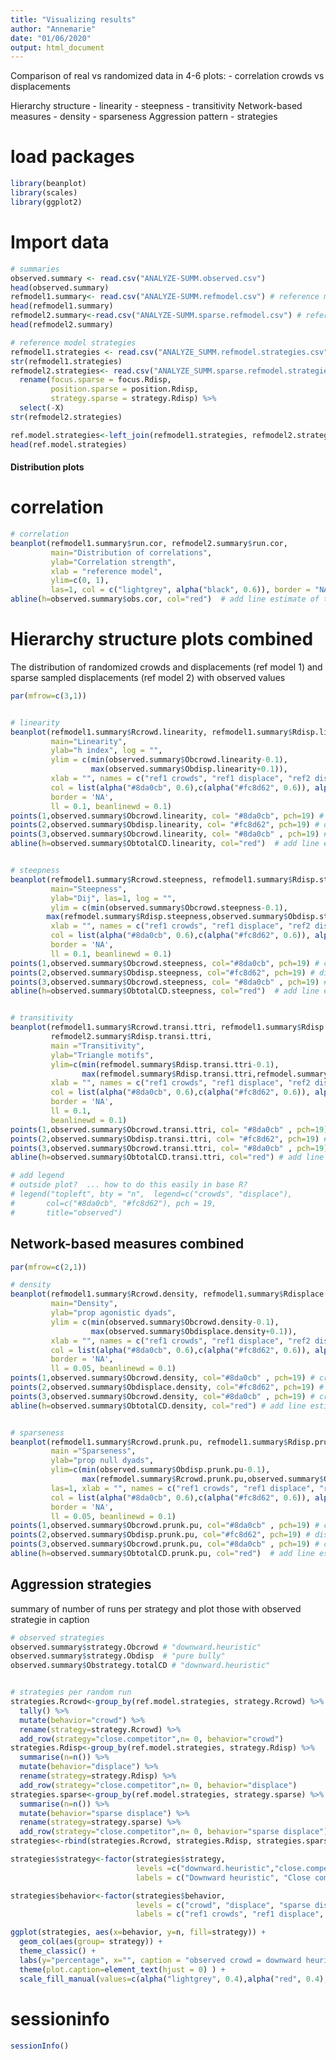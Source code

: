 ```yaml
---
title: "Visualizing results"
author: "Annemarie"
date: "01/06/2020"
output: html_document
---
```


Comparison of real vs randomized data in 4-6 plots:
- correlation crowds vs displacements

Hierarchy structure
- linearity
- steepness
- transitivity
Network-based measures
- density
- sparseness
Aggression pattern
- strategies

# load packages
```r
library(beanplot)
library(scales)
library(ggplot2)

```

# Import data
```r
# summaries
observed.summary <- read.csv("ANALYZE-SUMM.observed.csv")
head(observed.summary)
refmodel1.summary<- read.csv("ANALYZE-SUMM.refmodel.csv") # reference model 1
head(refmodel1.summary)
refmodel2.summary<-read.csv("ANALYZE-SUMM.sparse.refmodel.csv") # reference model 2
head(refmodel2.summary)

# reference model strategies
refmodel1.strategies <- read.csv("ANALYZE_SUMM.refmodel.strategies.csv") # observed
str(refmodel1.strategies)
refmodel2.strategies<- read.csv("ANALYZE_SUMM.sparse.refmodel.strategies.csv") %>%
  rename(focus.sparse = focus.Rdisp, 
         position.sparse = position.Rdisp, 
         strategy.sparse = strategy.Rdisp) %>% 
  select(-X)
str(refmodel2.strategies)

ref.model.strategies<-left_join(refmodel1.strategies, refmodel2.strategies, by="run.code")
head(ref.model.strategies)

```

#### Distribution plots

# correlation
```r
# correlation
beanplot(refmodel1.summary$run.cor, refmodel2.summary$run.cor, 
         main="Distribution of correlations", 
         ylab="Correlation strength", 
         xlab = "reference model", 
         ylim=c(0, 1),
         las=1, col = c("lightgrey", alpha("black", 0.6)), border = "NA") 
abline(h=observed.summary$obs.cor, col="red")  # add line estimate of totalDC 
```

# Hierarchy structure plots combined
The distribution of randomized crowds and displacements (ref model 1) and sparse sampled displacements (ref model 2) with observed values
```r
par(mfrow=c(3,1))


# linearity
beanplot(refmodel1.summary$Rcrowd.linearity, refmodel1.summary$Rdisp.linearity, refmodel2.summary$Rdisp.linearity, 
         main="Linearity", 
         ylab="h index", log = "",
         ylim = c(min(observed.summary$Obcrowd.linearity-0.1), 
                  max(observed.summary$Obdisp.linearity+0.1)),
         xlab = "", names = c("ref1 crowds", "ref1 displace", "ref2 displace"),
         col = list(alpha("#8da0cb", 0.6),c(alpha("#fc8d62", 0.6)), alpha("black", 0.6)), 
         border = 'NA', 
         ll = 0.1, beanlinewd = 0.1)
points(1,observed.summary$Obcrowd.linearity, col= "#8da0cb", pch=19) # crowds
points(2,observed.summary$Obdisp.linearity, col= "#fc8d62", pch=19) # displacements
points(3,observed.summary$Obcrowd.linearity, col= "#8da0cb" , pch=19) # crowds
abline(h=observed.summary$ObtotalCD.linearity, col="red")  # add line estimate of totalDC 


# steepness
beanplot(refmodel1.summary$Rcrowd.steepness, refmodel1.summary$Rdisp.steepness,refmodel2.summary$Rdisp.steepness,
         main="Steepness", 
         ylab="Dij", las=1, log = "",
         ylim = c(min(observed.summary$Obcrowd.steepness-0.1), 
        max(refmodel.summary$Rdisp.steepness,observed.summary$Obdisp.steepness+0.1)),
         xlab = "", names = c("ref1 crowds", "ref1 displace", "ref2 displace"),
         col = list(alpha("#8da0cb", 0.6),c(alpha("#fc8d62", 0.6)), alpha("black", 0.6)), 
         border = 'NA', 
         ll = 0.1, beanlinewd = 0.1)
points(1,observed.summary$Obcrowd.steepness, col="#8da0cb", pch=19) # crowds
points(2,observed.summary$Obdisp.steepness, col="#fc8d62", pch=19) # displacements
points(3,observed.summary$Obcrowd.steepness, col= "#8da0cb" , pch=19) # crowds
abline(h=observed.summary$ObtotalCD.steepness, col="red")  # add line estimate of totalDC 


# transitivity
beanplot(refmodel1.summary$Rcrowd.transi.ttri, refmodel1.summary$Rdisp.transi.ttri,
         refmodel2.summary$Rdisp.transi.ttri,
         main ="Transitivity", 
         ylab="Triangle motifs",
         ylim=c(min(refmodel.summary$Rdisp.transi.ttri-0.1), 
                max(refmodel.summary$Rdisp.transi.ttri,refmodel.summary$Rdisp.transi.ttri+0.1)),
         xlab = "", names = c("ref1 crowds", "ref1 displace", "ref2 displace"),
         col = list(alpha("#8da0cb", 0.6),c(alpha("#fc8d62", 0.6)), alpha("black", 0.6)), 
         border = 'NA', 
         ll = 0.1, 
         beanlinewd = 0.1)
points(1,observed.summary$Obcrowd.transi.ttri, col= "#8da0cb" , pch=19) # crowds
points(2,observed.summary$Obdisp.transi.ttri, col= "#fc8d62", pch=19) # displacements
points(3,observed.summary$Obcrowd.transi.ttri, col= "#8da0cb" , pch=19) # crowds
abline(h=observed.summary$ObtotalCD.transi.ttri, col="red") # add line estimate of totalDC 

# add legend 
# outside plot?  ... how to do this easily in base R?
# legend("topleft", bty = "n",  legend=c("crowds", "displace"),
#       col=c("#8da0cb", "#fc8d62"), pch = 19,
#       title="observed") 

```

## Network-based measures combined

```r
par(mfrow=c(2,1))

# density
beanplot(refmodel1.summary$Rcrowd.density, refmodel1.summary$Rdisplace.density, refmodel2.summary$Rdisplace.density,  
         main="Density", 
         ylab="prop agonistic dyads", 
         ylim = c(min(observed.summary$Obcrowd.density-0.1), 
                  max(observed.summary$Obdisplace.density+0.1)),
         xlab = "", names = c("ref1 crowds", "ref1 displace", "ref2 displace"),
         col = list(alpha("#8da0cb", 0.6),c(alpha("#fc8d62", 0.6)), alpha("black", 0.6)), 
         border = 'NA', 
         ll = 0.05, beanlinewd = 0.1)
points(1,observed.summary$Obcrowd.density, col="#8da0cb" , pch=19) # crowds
points(2,observed.summary$Obdisplace.density, col="#fc8d62", pch=19) # displacements
points(3,observed.summary$Obcrowd.density, col="#8da0cb" , pch=19) # crowds
abline(h=observed.summary$ObtotalCD.density, col="red") # add line estimate of totalDC


# sparseness
beanplot(refmodel1.summary$Rcrowd.prunk.pu, refmodel1.summary$Rdisp.prunk.pu,refmodel2.summary$Rdisp.prunk.pu,
         main ="Sparseness", 
         ylab="prop null dyads", 
         ylim=c(min(observed.summary$Obdisp.prunk.pu-0.1), 
                max(refmodel.summary$Rcrowd.prunk.pu,observed.summary$Obcrowd.prunk.pu+0.1)),
         las=1, xlab = "", names = c("ref1 crowds", "ref1 displace", "ref2 displace"),
         col = list(alpha("#8da0cb", 0.6),c(alpha("#fc8d62", 0.6)), alpha("black", 0.6)), 
         border = 'NA', 
         ll = 0.05, beanlinewd = 0.1)
points(1,observed.summary$Obcrowd.prunk.pu, col="#8da0cb" , pch=19) # crowds
points(2,observed.summary$Obdisp.prunk.pu, col="#fc8d62", pch=19) # displacements
points(3,observed.summary$Obcrowd.prunk.pu, col="#8da0cb" , pch=19) # crowds
abline(h=observed.summary$ObtotalCD.prunk.pu, col="red")  # add line estimate of totalDC 

```



## Aggression strategies
summary of number of runs per strategy and plot those with observed strategie in caption

```r
# observed strategies
observed.summary$strategy.Obcrowd # "downward.heuristic"
observed.summary$strategy.Obdisp  # "pure bully"
observed.summary$Obstrategy.totalCD # "downward.heuristic"


# strategies per random run
strategies.Rcrowd<-group_by(ref.model.strategies, strategy.Rcrowd) %>%
  tally() %>% 
  mutate(behavior="crowd") %>%
  rename(strategy=strategy.Rcrowd) %>%
  add_row(strategy="close.competitor",n= 0, behavior="crowd")
strategies.Rdisp<-group_by(ref.model.strategies, strategy.Rdisp) %>%
  summarise(n=n()) %>% 
  mutate(behavior="displace") %>%
  rename(strategy=strategy.Rdisp) %>%
  add_row(strategy="close.competitor",n= 0, behavior="displace")
strategies.sparse<-group_by(ref.model.strategies, strategy.sparse) %>%
  summarise(n=n()) %>% 
  mutate(behavior="sparse displace") %>%
  rename(strategy=strategy.sparse) %>%
  add_row(strategy="close.competitor",n= 0, behavior="sparse displace")
strategies<-rbind(strategies.Rcrowd, strategies.Rdisp, strategies.sparse)

strategies$strategy<-factor(strategies$strategy, 
                            levels =c("downward.heuristic","close.competitor","pure.bully", "pure.undefined") , 
                            labels = c("Downward heuristic", "Close competitors", "Bullying", "Undefined") )

strategies$behavior<-factor(strategies$behavior, 
                            levels = c("crowd", "displace", "sparse displace"),
                            labels = c("ref1 crowds", "ref1 displace", "ref2 displace"))

ggplot(strategies, aes(x=behavior, y=n, fill=strategy)) +
  geom_col(aes(group= strategy)) +
  theme_classic() +
  labs(y="percentage", x="", caption = "observed crowd = downward heuristic \nobserved displace = bullying \nobserved pooled = downward heuristic") +
  theme(plot.caption=element_text(hjust = 0) ) +
  scale_fill_manual(values=c(alpha("lightgrey", 0.4),alpha("red", 0.4), alpha("blue", 0.4), alpha("black", 0.6)))  

```



# sessioninfo
```r
sessionInfo()
```
